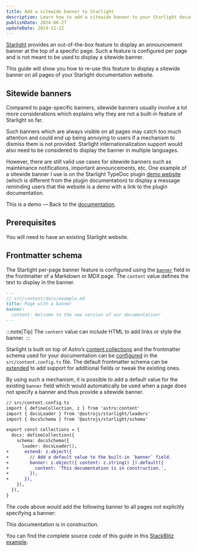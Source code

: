 ```yaml
---
title: Add a sitewide banner to Starlight
description: Learn how to add a sitewide banner to your Starlight documentation website.
publishDate: 2024-06-27
updateDate: 2024-12-22
---
```


[Starlight](https://starlight.astro.build) provides an out-of-the-box feature to display an announcement banner at the top of a specific page.
Such a feature is configured per page and is not meant to be used to display a sitewide banner.

This guide will show you how to re-use this feature to display a sitewide banner on all pages of your Starlight documentation website.

## Sitewide banners

Compared to page-specific banners, sitewide banners usually involve a lot more considerations which explains why they are not a built-in feature of Starlight so far.

Such banners which are always visible on all pages may catch too much attention and could end up being annoying to users if a mechanism to dismiss them is not provided.
Starlight internationalization support would also need to be considered to display the banner in multiple languages.

However, there are still valid use cases for sitewide banners such as maintenance notifications, important announcements, etc.
One example of a sitewide banner I use is on the Starlight TypeDoc plugin [demo website](https://starlight-typedoc-example.vercel.app/api/functions/dothingc/) (which is different from the plugin documentation) to display a message reminding users that the website is a demo with a link to the plugin documentation.


<Example>
  This is a demo — Back to the <a href="#_">documentation</a>.
</Example>

## Prerequisites

You will need to have an existing Starlight website.

## Frontmatter schema

The Starlight per-page banner feature is configured using the [`banner`](https://starlight.astro.build/reference/frontmatter/#banner) field in the frontmatter of a Markdown or MDX page.
The `content` value defines the text to display in the banner.

```md {4-5}
---
// src/content/docs/example.md
title: Page with a banner
banner:
  content: Welcome to the new version of our documentation!
---
```

:::note[Tip]
The `content` value can include HTML to add links or style the banner.
:::

Starlight is built on top of Astro’s [content collections](https://docs.astro.build/en/guides/content-collections/) and the frontmatter schema used for your documentation can be [configured](https://starlight.astro.build/reference/frontmatter/#customize-frontmatter-schema) in the `src/content.config.ts` file.
The default frontmatter schema can be [extended](https://starlight.astro.build/reference/frontmatter/#extend) to add support for additional fields or tweak the existing ones.

By using such a mechanism, it is possible to add a default value for the existing `banner` field which would automatically be used when a page does not specify a banner and thus provide a sitewide banner.

```diff lang="ts" ins=", z"
// src/content.config.ts
import { defineCollection, z } from 'astro:content'
import { docsLoader } from '@astrojs/starlight/loaders'
import { docsSchema } from '@astrojs/starlight/schema'

export const collections = {
  docs: defineCollection({
    schema: docsSchema({
      loader: docsLoader(),
+      extend: z.object({
+        // Add a default value to the built-in `banner` field.
+        banner: z.object({ content: z.string() }).default({
+          content: 'This documentation is in construction.',
+        }),
+      }),
    }),
  }),
}
```

The code above would add the following banner to all pages not explicitly specifying a banner:

<Example>This documentation is in construction.</Example>

You can find the complete source code of this guide in this [StackBlitz example](https://stackblitz.com/edit/github-gho3nw?file=src%2Fcontent.config.ts).
